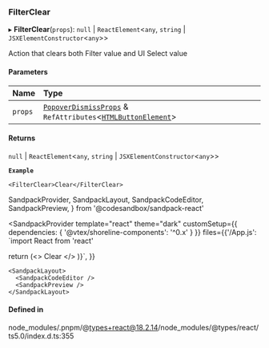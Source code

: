 ### FilterClear

▸ **FilterClear**(`props`): `null` \| `ReactElement`\<`any`, `string` \| `JSXElementConstructor`\<`any`\>\>

Action that clears both Filter value and UI Select value

#### Parameters

| Name    | Type                                                                                                                                                                   |
| :------ | :--------------------------------------------------------------------------------------------------------------------------------------------------------------------- |
| `props` | [`PopoverDismissProps`](/components/popover-dismiss/props.md) & `RefAttributes`\<[`HTMLButtonElement`](https://developer.mozilla.org/docs/Web/API/HTMLButtonElement)\> |

#### Returns

`null` \| `ReactElement`\<`any`, `string` \| `JSXElementConstructor`\<`any`\>\>

**`Example`**

```tsx copy showLineNumbers filename="example.tsx"
<FilterClear>Clear</FilterClear>
```

SandpackProvider,
SandpackLayout,
SandpackCodeEditor,
SandpackPreview,
} from '@codesandbox/sandpack-react'

<SandpackProvider
template="react"
theme="dark"
customSetup={{ dependencies: { '@vtex/shoreline-components': '^0.x' } }}
files={{'/App.js': `import React from 'react'

return (<>
<FilterClear>Clear</FilterClear>
</>
)}`,
}}

>

    <SandpackLayout>
      <SandpackCodeEditor />
      <SandpackPreview />
    </SandpackLayout>

  </SandpackProvider>

#### Defined in

node_modules/.pnpm/@types+react@18.2.14/node_modules/@types/react/ts5.0/index.d.ts:355
